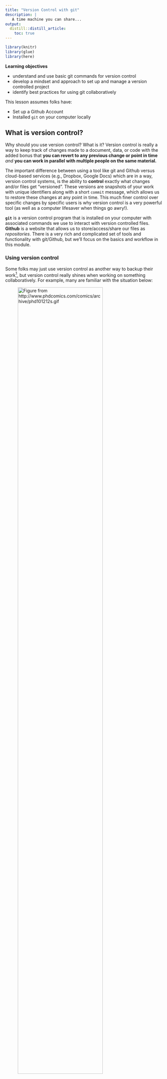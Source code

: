 ```yaml
---
title: "Version Control with git"
description: | 
   A time machine you can share...
output: 
  distill::distill_article:
    toc: true
---
```


```r

library(knitr)
library(glue)
library(here)

```

::: {.obj}
**Learning objectives**

-   understand and use basic git commands for version control
-   develop a mindset and approach to set up and manage a version controlled project
-   identify best practices for using git collaboratively
:::

This lesson assumes folks have: 

 - Set up a Github Account
 - Installed `git` on your computer locally

## What is version control?

Why should you use version control? What is it? Version control is really a way to keep track of changes made to a document, data, or code with the added bonus that **you can revert to any previous change or point in time** *and* **you can work in parallel with multiple people on the same material.** 

The important difference between using a tool like git and Github versus cloud-based services (e.g., Dropbox, Google Docs) which are in a way, version control systems, is the ability to **control** exactly what changes and/or files get "versioned". These versions are snapshots of your work with unique identifiers along with a short `commit` message, which allows us to restore these changes at any point in time. This much finer control over specific changes by specific users is why version control is a very powerful tool (as well as a computer lifesaver when things go awry!). 

**`git`** is a version control program that is installed on your computer with associated commands we use to interact with version controlled files. **Github** is a website that allows us to store/access/share our files as *repositories*. There is a very rich and complicated set of tools and functionality with git/Github, but we'll focus on the basics and workflow in this module.

### Using version control

Some folks may just use version control as another way to backup their work^[ [Git xkcd](https://xkcd.com/1597/) ], but version control really shines when working on something collaboratively. For example, many are familiar with the situation below:

![Figure from http://www.phdcomics.com/comics/archive/phd101212s.gif](images/final_doc_phd_comics.png){width=80% .external} 

<br>

The comic shows a single thesis document, but really the situation isn't any different than a big data analysis project, or preparation of a product. A common series of steps are generally taken by a multiple people, for example:

 1. Download/gather data
 2. Clean/transform data
 3. Analyze and visualize data
 4. Produce a front facing product or report
 
The reality is when assigning these tasks (or subtask), there is often overlap. Or maybe one piece depends on another. Complex collaborative projects really require some forethought in how to set things up so everyone can seamlessly stitch their contribution into the overall fabric of a project without holding up the process for other team members.

<aside>

With version control, if changes you make break things, it's easy to revert or get back to an earlier working version using the [commit timeline](https://git-scm.com/book/en/v2/Git-Basics-Viewing-the-Commit-History), because we have access to the history our changes.

</aside>

:::challenge

<font color="#009E73">**Pause and Discuss!**</font> 

<p style="line-height: 1.5em;">
If you had 10 people to work on a big project with steps outlined above, how would you approach it? How would you break out these pieces or subtasks? How would you track progress? 
</p>
:::

<br>


This module will cover version control with **`git`**, including the basic commands, but it's important to remember:  

 > **Understanding and learning how to approach, setup, and implement collaborative projects with version control are just as important as learning `git` commands**

Developing the skills to organize and collaborate effectively by using tools like `git` to integrate work together is really at the root of successful version control! What we want you to come away with is a real understanding of not just the `git` commands but how to implement version control so it's useful (not just another way to back things up...see below).



![*Learn to leverage the power of git for things other than just a backup!* (Figure from https://xkcd.com/1597/)](images/xkcd_using_git.png){width=60% .external}

(ref:xkcdGit) *Learn to leverage the power of git for things other than just a backup! (Figure from https://xkcd.com/1597/)*

```r

include_graphics(here("images/xkcd_using_git.png"))

```


## Learning `git` through a project

Sometimes the best way to learn is to walk through a real-world example. Let's walk through a simplified example of a common set of tasks a team may face using R and learning `git` along the way.

Lets imagine we have a team of 3 folks, <font color="#5f3dc4">**Jo**</font>, <font color="#2b8a3e">**Mo**</font>, and <font color="#e67700">**Main**</font>. Each has a unique skill set, and each knows how to use `R` and `git`. The team is tasked with downloading and visualizing flow data for a specific river gage to provide status report updates on a monthly basis, which are used for various regulatory actions (i.e., how much water is available for diversion, how flows relate to period of record averages, etc). 

```r

include_graphics(here("images", "team_and_task_annot.png"))

```


Let's get started! First we need to make sure everything is setup and installed.

### Setup `git` locally

We highly recommend Jenny Bryan & Jim Hester's [happygitwithr](https://happygitwithr.com) website because it covers everything (and more) that you may encounter when using `git` with R. In particular, please take a moment to check/update your `git` installation and configure Github. The following links will help with this:

 - [**Install Git**](https://happygitwithr.com/install-git.html)
 - [**Introduce yourself to Git**](https://happygitwithr.com/hello-git.html)

The {[`usethis`](https://usethis.r-lib.org/articles/articles/usethis-setup.html)} package is an excellent option to help you get things setup within R, like this:

```r

library(usethis)

use_git_config(user.name = "yoda", user.email = "yoda2021@example.org")

```

Remember, we only need to do this once!^[If you ever need to edit your global/git profile, you can use a situation report, `usethis::git_sitrep()` to see what settings exist and how to diagnose problems ]

### Create a Repository

There are several ways to create repositories on Github and with RStudio^[ [see this excellent overview of the various ways to create/link an RStudio project with a Github repository](https://happygitwithr.com/usage-intro.html) ]. We recommend the *[Github first](https://happygitwithr.com/new-github-first.html#new-github-first)* option as it's easiest to intialize and manage. 

Please go to Github.com and login. From there, let's create a new repository!

:::challenge

<font color="#009E73">**Challenge**</font> 

<p style="line-height: 1.5em;">
Please take a moment and create a new repository on Github following the [happygitwithr.com instructions](https://happygitwithr.com/new-github-first.html#new-github-first). 

  - Name the repository `water-is-life`
  - Check the **Add a README file** box at the bottom
  - Make this a public repository
</p>
:::

<details>
  <summary class="challenge-ans-title"><font color="#0072B2">**Click for Answers!**</font></summary>
  <div class="challenge-ans-body">

Hopefully you see something like this before you click the green **Create Repository** button.

```r

include_graphics(here("images", "newrepo.png"))

```

And then afterwards, a screen like this:

```r

include_graphics(here("images", "newrepo2.png"))

```

  </div>
</details>

The last piece to this is getting this repository which is currently in the "cloud" to a local copy on your computer. This is called **`cloning`**. To clone the repository to your computer, we need to do the following:

 - Copy the repository address. Make sure you've clicked **HTTPS** and the link in the box starts with `https://`. Copy that link to your clipboard.
 
```r

include_graphics(here("images", "clone_repo.png"))

```

 - Now open RStudio and navigate to **File > New Project > Version Control > Git**
 - In the ***Repository URL*** box, paste the link in, and hit **`Tab`**. The ***Project directory Name*** should automagically fill with the name of the repository. Go ahead and put this where you want it to live locally^[it's a good idea to store all your github repositories in one place, but avoid nesting git/RStudio projects inside other git/RStudio projects...it can cause headaches.] and hit **Create Project**. *Open in new session* is optional, but allows you to keep existing projects open.

 
```r

include_graphics(here("images", "newRgit_proj.png"))

``` 

Great! We should now have an RStudio project that is version controlled with `git`, and there is a local copy we can work with on our computer.

### Collaborative Github Settings

Since we are working on a collaborative project, we need to make sure our collaborators have access to make changes to our repository. Let's do that now:

 - Go to Github.com and login
 - Navigate to your repository `water-is-life`
 - Click on the **`Settings`** tab at the top
 - Click on **`Manage Access`** on the side bar on the left (you may need to enter your password or authentication again)
 - Click on **`Invite Collaborator`** and enter the username or email you want to add! 

So, if <font color="#e67700">**Main**</font> created the repository, they would need to add fellow collaborators to the repository. 

<aside>

You can access any public Github repository, including copying or cloning the repo to your computer. However, unless you are the owner, or have been added as a collaborator, you will not be able to commit changes (more on this later).

</aside>
 
```r

include_graphics(here("images", "git_settings.png"))

```

```r

include_graphics(here("images/git_manage_access.png"))

```

```r

include_graphics(here("images/git_invite_collaborators.png"))

```

 
### Branches & Conflicts

Often when teaching `git`, we start with the basic commands. However, it's important to consider one of the more powerful parts of using `git` is the ability to use **branches**. Branches, or branching, in `git`, is a way for multiple folks to work on the same repository independently, and a standardized way to integrate those changes back into the repository. Every repository typically starts with one single **`main`** branch. This is like the trunk of the tree, or the main train track. We can set up some additional branches off of this track, and if we want to merge them back in to make them available for our collaborators, we need to use something called a **pull request**. This is essentially a way to double check if there will be any conflicts between the work in the branch and the work in the **`main`**, and it also provides a way to document and review any changes. 

<aside>

Even if you are the only person working in a repo, it's a good habit to use branches because if you realize the branch/work you are doing is a dead end, you can always delete a branch and return to the the **`main`** track and pick things up where you last left off.

</aside>
 

```r

include_graphics(here("images", "commit_branch_tracks.png"))

```

### Create a branch

In our example we want to make sure we keep our **`main`** branch clean and up-to-date with changes we are happy with...all other work will go through a branch, pull request, review, and merge process to minimize conflicts or duplication of work.

<font color="#5f3dc4">**Jo**</font> is a wizard at grabbing the data we want to work with and saving it in an organized way. She's cloned the repository to her computer, and first thing she wants to do is create a fresh branch to work off of, so her changes can be reviewed before being `merged` into the **`main`** branch.

We can create a branch in RStudio in one of two ways:

 - `Tools > Terminal > New Terminal` and look for the Terminal tab in RStudio. Click on it, and at the prompt, type `git checkout -b BRANCH_NAME`.
 - Using the **`Git`** tab in RStudio and clicking on the **`New Branch`** button, type in the branch name, make sure the Remote is set to `origin` and click **`Create`**!
 
Let's create a new branch called `jo_download_data`. Ideally, each team member will do the same, and each of these branches comes from the **`main`** branch, which is the main trunk or "clean" version of the project.

```r
include_graphics(here("images/new_branch_1.png"))
```


(ref:startingBranch) <font color="#5f3dc4">**Jo**</font> creates a new branch from **`main`** to do her data download task.

```r

include_graphics(here("images/jo_data_gather_branch.png"))

```

 
### Download Data: `add`, `commit`, `push`

Jo's task is to download the data. Because this is a task that will need to happen regularly, she writes a function to download the specific river discharge data to an organized set of folders. She runs the function to get the most recent data, and saves it locally *on her version of the repository!*

As she works, the general process she follows is: 

 1. Do some work, add some files, scripts, etc. To version control these changes, we need to stage or `add` that work so it can be *versioned* by `git`. We do this with `git add <my_file>` or check the **`Staged`** buttons in the RStudio `git` panel.
 
 2. Add a `commit` message that is succinct but descriptive (i.e., `added water data files`). These are the messages you'll be able to go back to if you want to travel back in time and see a different version of something...so be kind to your future self and add something helpful. 
 3. `push` this up to the Github `remote` repository in the cloud! 
 
 Remember, you can commit as frequently as you like, and push at the end of the day, or push every time you commit. The timestamp identifier is added with a commit message, not with the push.
 
:::challenge

<font color="#009E73">**You Try!**</font> 

<p style="line-height: 1.5em;">

Take the following function and:
 
 - Make a new folder in your project called `code`, save as a script called `01_download_data.R`
 - `stage` it (either through the Git tab, or via `git add`), 
 - `commit` (add a message!), 
 - `push` to the `jo_download_data` branch

</p>

```r
library(fs)
library(dataRetrieval)
library(readr)
library(glue)

# make a function to download data, defaults to current date for end

# function: dates as "YYYY-MM-DD"
get_daily_flow <- function(gage_no){

  # create folder to save data
  fs::dir_create("data_raw")

  # set parameters to download data
  siteNo <- gage_no # The USGS gage number
  pCode <- "00060" # 00060 is discharge parameter code

  # get NWIS daily data: CURRENT YEAR
  dat <- readNWISdv(siteNumbers = siteNo,
                    parameterCd = pCode)
  # add water year
  dat <- addWaterYear(dat)
  # rename the columns
  dat <- renameNWISColumns(dat)

  # save out
  write_csv(dat,
            file =
              glue("data_raw/nfa_updated_{Sys.Date()}.csv"))
}

# RUN with:
#siteNo <- "11427000"# NF American River
# get_daily_flow(siteNo)

```
 
:::

<details>
  <summary class="challenge-ans-title"><font color="#0072B2">**Answers!**</font></summary>
  <div class="challenge-ans-body">

Once we've made our script and saved it in the `code` folder, we should see something like this in our **`Git`** tab... notice the change when the box is checked.

```r

include_graphics(c(here("images/git_add-1.png"), here("images/git_add-2.png")))

```

Next we want to **`commit`** and add a message. Note when we first click the `Commit` button, we'll see this screen:

```r

include_graphics(here("images/git_staged_1.png"))

```

Then when we enter a `commit` message and click `Commit`, we'll end up with this, which tells us our commit worked...but it's still only *local*! Note we'll have a message saying our branch is "*`ahead of origin/jo_download_data by 1 commit.`*" That's ok, it just means we still need to **`push`** our changes up to the branch.

```r

include_graphics(here("images/git_commit_commit.png"))

```

The final step is to **`push`** our changes up to the cloud. Click **`Push`** and hopefully we will get  message back like this. This means things worked...a final check would be go to Github and make sure the file is online!

```r

include_graphics(here("images/git_push_return.png"))

```


  </div>
</details>

 

<aside>
 
 Think of every commit you make as a train station. The more commits you make (and the more descriptive they are) the easier it will be to get around...particularly because your train can travel *back in time*!
 
</aside>

### Pull Requests

The next step in this `version control` odyssey is to get <font color="#5f3dc4">**Jo's**</font> work into the **`main`** branch. Here we use a ***Pull Request***. This is a way to review the changes, check for any conflicts (if for instance, folks were working on the same file), and then **Merge** these changes into the **`main`** branch. Then we can delete the branch, and create another one to work on the next task, and so on.

Here's what we might see on Github if we visited our `water-is-life` repository after we pushed our changes up. First, we will hopefully see an option to make a pull request because Github recognizes there are changes from another branch that aren't in the `main` branch. We want to click the **Compare and pull request** button.

```r

include_graphics(here("images/git_pr1.png"))

```

Next we have an option to add some additional descriptions, comments, about what this PR (pull request) is doing, and why. We can tag a review, add labels, milestones, etc. These are all helpful sometimes for keeping track of what's done and what's not.

```r

include_graphics(here("images/git_pr2.png"))

```

After we click the green **Create pull request** button, we should see something that looks like the following. **Important**! We ideally will see a green checkmark with a message "**This branch has no conflicts with the base branch**, which means, our **`main`** branch can easily merge this new work in! 

```r

include_graphics(here("images/git_pr3.png"))

```

Go ahead and click **Merge pull request**, and wait until you see a screen shortly after that says the **Pull request was successfully merged and closed**! 

```r

include_graphics(here("images/git_pr4.png"))

```



### `fetch` and `pull`

 


## Notes


<aside>

**Exiting `vim`**: if you end up in a text editor and aren't sure how to exit, you may be in `vim`. It is the default editor for many systems and programs. To exit without saving changes, hit **`Esc`**, then type **`:q!`** and hit **`Enter`**. To save changes, hit **`Esc`** and then type **`:wq`** and hit **`Enter`**.

</aside>




 - the difference between public and private repos, how and why to use branching (idea of parallel work on collaborative projects), submitting a pull request.
 - `.gitignore`: use it to ignore entire directories and other files, especially files >= 125MB, and for files that you may use for internal analysis (e.g., rds) that may be quite large.
 - Basic commands: Fetch, pull, merge, branch + add/commit
 - For merge conflicts...use text file example of comment/code on same line. Show head/diff, choose one and save, here’s what it looks like on desktop, and online.



## Additional Resources & Tutorials

 - https://swcarpentry.github.io/git-novice/
 - https://learngitbranching.js.org
 - [r for excel with github](https://rstudio-conf-2020.github.io/r-for-excel/github.html)
 - [Excuse me do you have a moment to talk version control by Jenny Bryan](https://peerj.com/preprints/3159/)
 - [Github for project management](https://openscapes.github.io/series/github-issues.html)

- git vaccinate with usethis to insure no issues with hidden/secure files

- discuss committing .html, shapefiles, etc. 
- Ignore large files or data. 


<br> 

<link rel="stylesheet" href="https://maxcdn.bootstrapcdn.com/bootstrap/4.0.0/css/bootstrap.min.css" integrity="sha384-Gn5384xqQ1aoWXA+058RXPxPg6fy4IWvTNh0E263XmFcJlSAwiGgFAW/dAiS6JXm" crossorigin="anonymous">

<a href="index.html" class="btn btn-secondary" style="float: left">Previous module:<br> Project Management</a>
<a href="m_version_control.html" class="btn btn-secondary" style="float: right;">Next module:<br> Iteration</a>  
